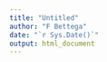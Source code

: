 ---
title: "Untitled"
author: "F Bettega"
date: "`r Sys.Date()`"
output: html_document
---



